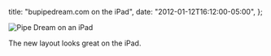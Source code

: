   title: "bupipedream.com on the iPad",
  date: "2012-01-12T16:12:00-05:00",
};

![Pipe Dream on an iPad](./pd-ipad.png)

The new layout looks great on the iPad.
